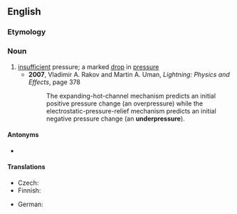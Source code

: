 ==English==

===Etymology===
{{prefix|under|pressure|lang=en}}

===Noun===
{{en-noun}}

# [[insufficient]] pressure; a marked [[drop]] in [[pressure]]
#* '''2007''', Vladimir A. Rakov and Martin A. Uman, ''Lightning: Physics and Effects'', page 378
#*: The expanding-hot-channel mechanism predicts an initial positive pressure change (an overpressure) while the electrostatic-pressure-relief mechanism predicts an initial negative pressure change (an '''underpressure''').

====Antonyms====
* {{l|en|overpressure}}

====Translations====
{{trans-top|insufficient pressure}}
* Czech: {{t|cs|podtlak|m}}
* Finnish: {{t+|fi|alipaine}}
{{trans-mid}}
* German: {{t+|de|Unterdruck|m}}
{{trans-bottom}}